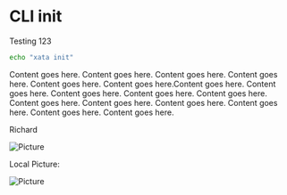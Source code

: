 
# CLI init

Testing 123

```bash
echo "xata init"
```

Content goes here. Content goes here. Content goes here. Content goes here. Content goes here. Content goes here.Content goes here. Content goes here. Content goes here. Content goes here. Content goes here. Content goes here. Content goes here. Content goes here. Content goes here. Content goes here. Content goes here.

Richard 

![Picture](https://raw.githubusercontent.com/xataio/mdx-blog/main/images/llm-evals-with-vercel-ai-and-vitest@2x.png)

Local Picture:

![Picture](assets/llm-evals-with-vercel-ai-and-vitest-og@2x.png)
